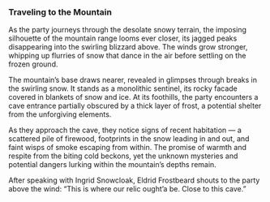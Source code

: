 ### Traveling to the Mountain 

As the party journeys through the desolate snowy terrain, the imposing silhouette of the mountain range looms ever closer, its jagged peaks disappearing into the swirling blizzard above. The winds grow stronger, whipping up flurries of snow that dance in the air before settling on the frozen ground.

The mountain's base draws nearer, revealed in glimpses through breaks in the swirling snow. It stands as a monolithic sentinel, its rocky facade covered in blankets of snow and ice. At its foothills, the party encounters a cave entrance partially obscured by a thick layer of frost, a potential shelter from the unforgiving elements.

As they approach the cave, they notice signs of recent habitation --- a scattered pile of firewood, footprints in the snow leading in and out, and faint wisps of smoke escaping from within. The promise of warmth and respite from the biting cold beckons, yet the unknown mysteries and potential dangers lurking within the mountain's depths remain.

After speaking with Ingrid Snowcloak, Eldrid Frostbeard shouts to the party above the wind: "This is where our relic ought'a be.  Close to this cave."
